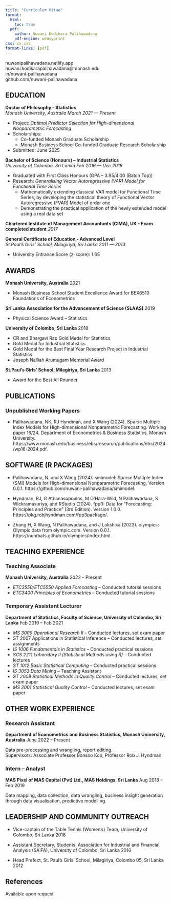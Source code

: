 ```yaml
---
title: "Curriculum Vitae"
format:
  html:
    toc: true
  pdf:
    author: Nuwani Kodikara Palihawadana
    pdf-engine: weasyprint
css: cv.css
format-links: [pdf]
---
```


::: {.print-only .contact-block}
nuwanipalihawadana.netlify.app\
nuwani.kodikarapalihawadana\@monash.edu\
in/nuwani-palihawadana\
github.com/nuwani-palihawadana
:::

## EDUCATION

**Doctor of Philosophy -- Statistics** <br> *Monash University, Australia* [*March 2021 --- Present*]{.cvdate}

-   Project: *Optimal Predictor Selection for High-dimensional Nonparametric Forecasting*
-   Scholarships:
    -   Co-funded Monash Graduate Scholarship
    -   Monash Business School Co-funded Graduate Research Scholarship
-   Submitted: June 2025

**Bachelor of Science (Honours) -- Industrial Statistics**<br> *University of Colombo, Sri Lanka* [*Feb 2016 --- Dec 2018*]{.cvdate}

-   Graduated with First Class Honours (GPA – 3.95/4.00 (Batch Top))
-   Research: *Generalising Vector Autoregressive (VAR) Model for Functional Time Series*
    -   Mathematically extending classical VAR model for Functional Time Series, by developing the statistical theory of Functional Vector Autoregressive (FVAR) Model of order one
    -   Demonstrating the practical application of the newly extended model using a real data set

**Chartered Institute of Management Accountants (CIMA), UK - Exam completed student** [*2017*]{.cvdate}

**General Certificate of Education - Advanced Level** <br> *St.Paul's Girls' School, Milagiriya, Sri Lanka* [*2011 --- 2013*]{.cvdate}

-   University Entrance Score (z-score): 1.65


## AWARDS

**Monash University, Australia** [2021]{.cvdate}

-   Monash Business School Student Excellence Award for BEX6510 Foundations of Econometrics

**Sri Lanka Association for the Advancement of Science (SLAAS)** [2019]{.cvdate}

-   Physical Science Award – Statistics

**University of Colombo, Sri Lanka** [2018]{.cvdate}

-   CR and Bhargavi Rao Gold Medal for Statistics
-   Gold Medal for Industrial Statistics
-   Gold Medal for the Best Final Year Research Project in Industrial Statistics
-   Joseph Nalliah Arumugam Memorial Award

**St.Paul's Girls' School, Milagiriya, Sri Lanka** [2013]{.cvdate}

-   Award for the Best All Rounder


## PUBLICATIONS

### Unpublished Working Papers

-   Palihawadana, NK, RJ Hyndman, and X Wang (2024). Sparse Multiple Index Models for High-dimensional Nonparametric Forecasting. Working paper 16/24. Department of Econometrics & Business Statistics, Monash University. https://www.monash.edu/business/ebs/research/publications/ebs/2024/wp16-2024.pdf.


## SOFTWARE (R PACKAGES)

-   Palihawadana, N, and X Wang (2024). smimodel: Sparse Multiple Index (SMI) Models for High-dimensional Nonparametric Forecasting. Version 0.0.1. https://github.com/nuwani-palihawadana/smimodel.

-   Hyndman, RJ, G Athanasopoulos, M O’Hara-Wild, N Palihawadana, S Wickramasuriya, and RStudio (2024). fpp3: Data for "Forecasting: Principles and Practice" (3rd Edition). Version 1.0.0. https://pkg.robjhyndman.com/fpp3package/.

-   Zhang H, X Wang, N Palihawadana, and J Lakshika (2023). olympics: Olympic data from olympic.com. Version 0.0.1. https://numbats.github.io/olympics/index.html.


## TEACHING EXPERIENCE

### Teaching Associate

**Monash University, Australia** [2022 -- Present]{.cvdate}

-   *ETC3550/ETC5550 Applied Forecasting* -- Conducted tutorial sessions
-   *ETC3400 Principles of Econometrics* -- Conducted tutorial sessions


### Temporary Assistant Lecturer

**Department of Statistics, Faculty of Science, University of Colombo, Sri Lanka** [Feb 2019 -- Feb 2021]{.cvdate}

-   *MS 3009 Operational Research II* -- Conducted lectures, set exam paper
-   ST 2007 Applications in Statistical Inference -- Conducted lectures, set assignments
-   *IS 1006 Fundamentals in Statistics* -- Conducted practical sessions
-   *SCS 2211 Laboratory II (Statistical Methods using R)* -- Conducted lectures
-   *ST 1012 Basic Statistical Computing* -- Conducted practical sessions
-   *IS 3053 Data Mining* -- Teaching Assistant
-   *ST 2008 Statistical Methods in Quality Control* -- Conducted lectures, set exam paper
-   *MS 2001 Statistical Quality Control* -- Conducted lectures, set exam paper


## OTHER WORK EXPERIENCE

### Research Assistant

**Department of Econometrics and Business Statistics, Monash University, Australia** [June 2022 -- Present]{.cvdate}

Data pre-processing and wrangling, report editing.\
Supervisors: Associate Professor Bonsoo Koo, Professor Rob J. Hyndman


### Intern – Analyst

**MAS Pixel of MAS Capital (Pvt) Ltd., MAS Holdings, Sri Lanka** [Aug 2018 -- Feb 2019]{.cvdate}

Data mapping, data collection, data wrangling, business insight generation through data visualisation, predictive modelling.


## LEADERSHIP AND COMMUNITY OUTREACH

-   Vice-captain of the Table Tennis (Women’s) Team, University of Colombo, Sri Lanka [2018]{.cvdate}

-   Assistant Secretary, Students’ Association for Industrial and Financial Analysis (SAIFA), University of Colombo, Sri Lanka [2016]{.cvdate}

-   Head Prefect, St. Paul’s Girls’ School, Milagiriya, Colombo 05, Sri Lanka [2012]{.cvdate}


::: print-only
## References

Available upon request
:::
